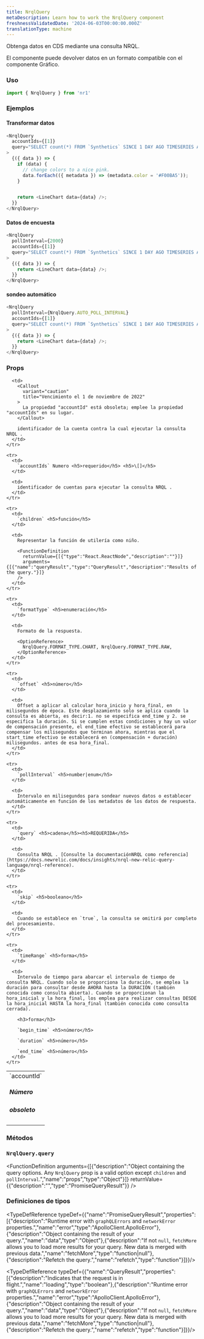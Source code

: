 ```yaml
---
title: NrqlQuery
metaDescription: Learn how to work the NrqlQuery component
freshnessValidatedDate: '2024-06-03T00:00:00.000Z'
translationType: machine
---
```


Obtenga datos en CDS mediante una consulta NRQL.

El componente puede devolver datos en un formato compatible con el componente Gráfico.

### Uso

```js
import { NrqlQuery } from 'nr1'
```

### Ejemplos

#### Transformar datos

```js
<NrqlQuery
  accountIds={[1]}
  query="SELECT count(*) FROM `Synthetics` SINCE 1 DAY AGO TIMESERIES AUTO FACET jobType"
>
  {({ data }) => {
    if (data) {
      // change colors to a nice pink.
      data.forEach(({ metadata }) => (metadata.color = '#F00BA5'));
    }


    return <LineChart data={data} />;
  }}
</NrqlQuery>
```

#### Datos de encuesta

```js
<NrqlQuery
  pollInterval={2000}
  accountIds={[1]}
  query="SELECT count(*) FROM `Synthetics` SINCE 1 DAY AGO TIMESERIES AUTO FACET jobType"
>
  {({ data }) => {
    return <LineChart data={data} />;
  }}
</NrqlQuery>
```

#### sondeo automático

```js
<NrqlQuery
  pollInterval={NrqlQuery.AUTO_POLL_INTERVAL}
  accountIds={[1]}
  query="SELECT count(*) FROM `Synthetics` SINCE 1 DAY AGO TIMESERIES AUTO FACET jobType"
>
  {({ data }) => {
    return <LineChart data={data} />;
  }}
</NrqlQuery>
```

### Props

<table>
  <tbody>
    <tr>
      <td>
        `accountId` <h5>Número</h5> <h5>obsoleto</h5>
      </td>

      <td>
        <Callout
          variant="caution"
          title="Vencimiento el 1 de noviembre de 2022"
        >
          La propiedad "accountId" está obsoleta; emplee la propiedad "accountIds" en su lugar.
        </Callout>

        identificador de la cuenta contra la cual ejecutar la consulta NRQL .
      </td>
    </tr>

    <tr>
      <td>
        `accountIds` Numero <h5>requerido</h5> <h5>\[]</h5>
      </td>

      <td>
        identificador de cuentas para ejecutar la consulta NRQL .
      </td>
    </tr>

    <tr>
      <td>
        `children` <h5>función</h5>
      </td>

      <td>
        Representar la función de utilería como niño.

        <FunctionDefinition
          returnValue={[{"type":"React.ReactNode","description":""}]}
          arguments={[{"name":"queryResult","type":"QueryResult","description":"Results of the query."}]}
        />
      </td>
    </tr>

    <tr>
      <td>
        `formatType` <h5>enumeración</h5>
      </td>

      <td>
        Formato de la respuesta.

        <OptionReference>
          NrqlQuery.FORMAT_TYPE.CHART, NrqlQuery.FORMAT_TYPE.RAW,
        </OptionReference>
      </td>
    </tr>

    <tr>
      <td>
        `offset` <h5>número</h5>
      </td>

      <td>
        Offset a aplicar al calcular hora_inicio y hora_final, en milisegundos de época. Este desplazamiento solo se aplica cuando la consulta es abierta, es decir:1. no se especifica end_time y 2. se especifica la duración. Si se cumplen estas condiciones y hay un valor de compensación presente, el end_time efectivo se establecerá para compensar los milisegundos que terminan ahora, mientras que el start_time efectivo se establecerá en (compensación + duración) milisegundos. antes de esa hora_final.
      </td>
    </tr>

    <tr>
      <td>
        `pollInterval` <h5>number|enum</h5>
      </td>

      <td>
        Intervalo en milisegundos para sondear nuevos datos o establecer automáticamente en función de los metadatos de los datos de respuesta.
      </td>
    </tr>

    <tr>
      <td>
        `query` <h5>cadena</h5><h5>REQUERIDA</h5>
      </td>

      <td>
        Consulta NRQL . [Consulte la documentaciónNRQL como referencia](https://docs.newrelic.com/docs/insights/nrql-new-relic-query-language/nrql-reference).
      </td>
    </tr>

    <tr>
      <td>
        `skip` <h5>booleano</h5>
      </td>

      <td>
        Cuando se establece en `true`, la consulta se omitirá por completo del procesamiento.
      </td>
    </tr>

    <tr>
      <td>
        `timeRange` <h5>forma</h5>
      </td>

      <td>
        Intervalo de tiempo para abarcar el intervalo de tiempo de consulta NRQL. Cuando solo se proporciona la duración, se emplea la duración para consultar desde AHORA hasta la DURACIÓN (también conocida como consulta abierta). Cuando se proporcionan la hora_inicial y la hora_final, los emplea para realizar consultas DESDE la hora_inicial HASTA la hora_final (también conocida como consulta cerrada).

        <h3>forma</h3>

        `begin_time` <h5>número</h5>

        `duration` <h5>número</h5>

        `end_time` <h5>número</h5>
      </td>
    </tr>
  </tbody>
</table>

### Métodos

### `NrqlQuery.query`

<FunctionDefinition
  arguments={[{"description":"Object containing the query options. Any `NrqlQuery` prop is a valid option except `children` and `pollInterval`.","name":"props","type":"Object"}]}
  returnValue={{"description":"","type":"PromiseQueryResult"}}
/>

### Definiciones de tipos

<TypeDefReference typeDef={{"name":"PromiseQueryResult","properties":[{"description":"Runtime error with `graphQLErrors` and `networkError` properties.","name":"error","type":"ApolloClient.ApolloError"},{"description":"Object containing the result of your query.","name":"data","type":"Object"},{"description":"If not `null`, `fetchMore` allows you to load more results for your query. New data is merged with previous data.","name":"fetchMore","type":"function|null"},{"description":"Refetch the query.","name":"refetch","type":"function"}]}}/>

<TypeDefReference typeDef={{"name":"QueryResult","properties":[{"description":"Indicates that the request is in flight.","name":"loading","type":"boolean"},{"description":"Runtime error with `graphQLErrors` and `networkError` properties.","name":"error","type":"ApolloClient.ApolloError"},{"description":"Object containing the result of your query.","name":"data","type":"Object"},{"description":"If not `null`, `fetchMore` allows you to load more results for your query. New data is merged with previous data.","name":"fetchMore","type":"function|null"},{"description":"Refetch the query.","name":"refetch","type":"function"}]}}/>